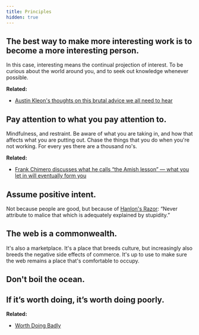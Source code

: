```yaml
---
title: Principles
hidden: true
---
```


## The best way to make more interesting work is to become a more interesting person.

In this case, interesting means the continual projection of interest. To be curious about the world around you, and to seek out knowledge whenever possible.

**Related:**

- [Austin Kleon's thoughts on this brutal advice we all need to hear](https://austinkleon.com/2017/11/24/have-you-tried-making-yourself-a-more-interesting-person/)

## Pay attention to what you pay attention to.

Mindfulness, and restraint. Be aware of what you are taking in, and how that affects what you are putting out. Chase the things that you do when you're not working. For every yes there are a thousand no's.

**Related:**

- [Frank Chimero discusses what he calls “the Amish lesson” — what you let in will eventually form you](https://frankchimero.com/writing/the-good-room/)

## Assume positive intent.

Not because people are good, but because of [Hanlon's Razor](https://en.wikipedia.org/wiki/Hanlon%27s_razor): “Never attribute to malice that which is adequately explained by stupidity.”

## The web is a commonwealth.

It's also a marketplace. It's a place that breeds culture, but increasingly also breeds the negative side effects of commerce. It's up to use to make sure the web remains a place that's comfortable to occupy.

## Don't boil the ocean.

## If it’s worth doing, it’s worth doing poorly.

**Related:**

- [Worth Doing Badly](https://www.xaprb.com/blog/worth-doing-badly/)

